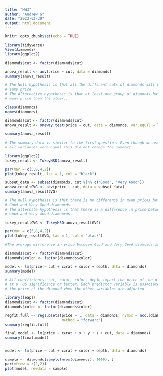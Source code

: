 ```yaml
---
title: "HW3"
author: "Andrew G"
date: "2023-03-30"
output: html_document
---
```


```r
knitr::opts_chunk$set(echo = TRUE)
```


```r
library(tidyverse)
View(diamonds)
library(ggplot2)

diamonds$cut <- factor(diamonds$cut)

anova_result <- aov(price ~ cut, data = diamonds)
summary(anova_result)

# The Null hypothesis is that all the different cuts of diamonds will have them
# same price
# The Alternative hypothesis is that at least one group of diamonds has a different
# mean price than the others.

class(diamonds)
names(diamonds)
```

```r

diamonds$cut <- factor(diamonds$cut)
anova_result <- oneway.test(price ~ cut, data = diamonds, var.equal = TRUE)
                     
summary(anova_result)

# The summary data is similar to the first question. Even though we assumed that 
# all variances were equal this did not change the summary

```

```r

library(ggplot2)
tukey_result <- TukeyHSD(anova_result)

par(mar = c(5,8,4,2))
plot(tukey_result, las = 1, col = "black")


```
```r


subset_data <- subset(diamonds, cut %in% c("Good", "Very Good"))
anova_resultGVG <- aov(price ~ cut, data = subset_data)
summary(anova_resultGVG)

# The null hypothesis is that there is no difference in mean prices between 
# Good and Very Good diamnonds
# The alternate hypothesis is that there is a difference in price between 
# Good and Very Good diamnonds.

```

```r

tukey_resultGVG <- TukeyHSD(anova_resultGVG)

par(mar = c(5,8,4,2))
plot(tukey_resultGVG, las = 1, col = "black")

#The average difference in price between Good and Very Good diamonds is 50
```

```r

diamonds$cut <- factor(diamonds$cut)
diamonds$color <- factor(diamonds$color)

model <- lm(price ~ cut + carat + color + depth, data = diamonds)
summary(model)

# All coefficients, cut, carat, color, depth impact the price of the diamonds
# at a .05 significance or better. Each predictor variable is associated with
# the price of the diamond when the other variables are adjucted.

```
```r

library(leaps)
diamonds$cut <- factor(diamonds$cut)
diamonds$color <- factor(diamonds$color)

regfit.full <- regsubsets(price ~ ., data = diamonds, nvmax = ncol(diamonds)-1, 
                          method = "forward")
summary(regfit.full)

final.model <- lm(price ~ carat + x + y + z + cut, data = diamonds)
summary(final.model)



```
```r


model <- lm(price ~ cut + carat + color + depth, data = diamonds)

sample <- diamonds[sample(nrow(diamonds), 1000), ]
par(mfrow = c(2,2))
plot(model, newdata = sample)



```

